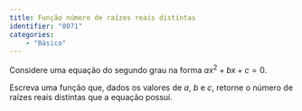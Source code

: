 ```yaml
---
title: Função número de raízes reais distintas
identifier: "0071"
categories:
    - "Básico"
---
```

::: {#exr-0071}
Considere uma equação do segundo grau na forma ${ax^2 + bx + c = 0}$.

Escreva uma função que, dados os valores de $a$, $b$ e $c$, retorne o número de raízes reais distintas que a equação possui.
:::